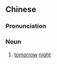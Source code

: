 {{also|听晚}}
==Chinese==
{{zh-forms|s=听晚}}

===Pronunciation===
{{zh-pron
|c=ting1 maan5,teng1 maan5
|cat=n
}}

===Noun===
{{zh-noun}}

# {{lb|zh|Cantonese}} [[tomorrow]] [[night]]